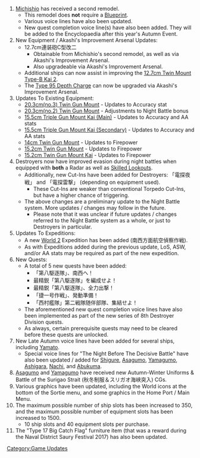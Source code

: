 #[[Michishio]] has received a second remodel.
#*This remodel does '''not''' require a [[Blueprint]].
#*Various voice lines have also been updated.
#*New quest completion voice line(s) have also been added. They will be added to the Encyclopaedia after this year's Autumn Event.
#New Equipment / Akashi's Improvement Arsenal Updates:
#*12.7cm連装砲C型改二
#**Obtainable from Michishio's second remodel, as well as via Akashi's Improvement Arsenal.
#**Also upgradeable via Akashi's Improvement Arsenal.
#*Additional ships can now assist in improving the [[12.7cm Twin Mount Type-B Kai 2]].
#*The [[Type 95 Depth Charge]] can now be upgraded via Akashi's Improvement Arsenal.
#Updates To Existing Equipment:
#*[[20.3cm(no.3) Twin Gun Mount]] - Updates to Accuracy stat
#*[[20.3cm(no.2) Twin Gun Mount]] - Adjustments to Night Battle bonus
#*[[15.5cm Triple Gun Mount Kai (Main)]] - Updates to Accuracy and AA stats
#*[[15.5cm Triple Gun Mount Kai (Secondary)]] - Updates to Accuracy and AA stats
#*[[14cm Twin Gun Mount]] - Updates to Firepower
#*[[15.2cm Twin Gun Mount]] - Updates to Firepower
#*[[15.2cm Twin Gun Mount Kai]] - Updates to Firepower
#Destroyers now have improved evasion during night battles when equipped with '''both''' a Radar as well as [[Skilled Lookouts]].
#*Additionally, new Cut-Ins have been added for Destroyers: 「電探夜戦」 and 「電探雷撃」 (depending on equipment used).
#**These Cut-Ins are weaker than conventional Torpedo Cut-Ins, but have a higher chance of triggering.
#*The above changes are a preliminary update to the Night Battle system. More updates / changes may follow in the future.
#**Please note that it was unclear if future updates / changes referred to the Night Battle system as a whole, or just to Destroyers in particular.
#Updates To Expeditions:
#*A new [[World 2]] Expedition has been added (南西方面航空偵察作戦).
#*As with Expeditions added during the previous update, LoS, ASW, and/or AA stats may be required as part of the new expedition.
#New Quests:
#*A total of 5 new quests have been added:
#**「第八駆逐隊」、南西へ！
#**最精鋭「第八駆逐隊」を編成せよ！
#**最精鋭「第八駆逐隊」、全力出撃！
#**「捷一号作戦」、発動準備！
#**「西村艦隊」第二戦隊随伴部隊、集結せよ！
#*The aforementioned new quest completion voice lines have also been implemented as part of the new series of 8th Destroyer Division quests.
#*As always, certain prerequisite quests may need to be cleared before these quests are unlocked.
#New Late Autumn voice lines have been added for several ships, including [[Yamato]].
#*Special voice lines for "The Night Before The Decisive Battle" have also been updated / added for [[Shigure]], [[Asagumo]], [[Yamagumo]], [[Ashigara]], [[Nachi]], and [[Abukuma]].
#[[Asagumo]] and [[Yamagumo]] have received new Autumn-Winter Uniforms & Battle of the Surigao Strait (秋冬制服＆スリガオ海峡突入) CGs.
#Various graphics have been updated, including the World icons at the bottom of the Sortie menu, and some graphics in the Home Port / Main Menu.
#The maximum possible number of ship slots has been increased to 350, and the maximum possible number of equipment slots has been increased to 1500.
#*10 ship slots and 40 equipment slots per purchase.
#The "Type 17 Big Catch Flag" furniture item (that was a reward during the Naval District Saury Festival 2017) has also been updated.

[[Category:Game Updates]]